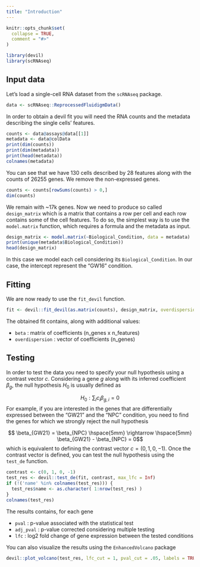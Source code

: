 ```yaml
---
title: "Introduction"
---
```


```r
knitr::opts_chunk$set(
  collapse = TRUE,
  comment = "#>"
)
```

```r
library(devil)
library(scRNAseq)
```

## Input data

Let's load a single-cell RNA dataset from the `scRNAseq` package.

```r
data <- scRNAseq::ReprocessedFluidigmData()
```

In order to obtain a devil fit you will need the RNA counts and the metadata describing the single cells' features.

```r
counts <- data@assays@data[[1]]
metadata <- data@colData
print(dim(counts))
print(dim(metadata))
print(head(metadata))
colnames(metadata)
```

You can see that we have 130 cells described by 28 features along with the counts of 26255 genes.
We remove the non-expressed genes.

```r
counts <- counts[rowSums(counts) > 0,]
dim(counts)
```

We remain with ~17k genes. Now we need to produce so called `design_matrix` which is a matrix that contains a row per cell and each row contains some of the cell features. To do so, the simplest way is to use the `model.matrix` function, which requires a formula and the metadata as input.

```r
design_matrix <- model.matrix(~Biological_Condition, data = metadata)
print(unique(metadata$Biological_Condition))
head(design_matrix)
```

In this case we model each cell considering its `Biological_Condition`. In our case, the intercept represent the "GW16" condition.

## Fitting

We are now ready to use the `fit_devil` function.

```r
fit <- devil::fit_devil(as.matrix(counts), design_matrix, overdispersion = T, size_factors = T, verbose = T, parallel.cores = 1, min_cells = 100, avg_counts = 10)
```

The obtained fit contains, along with additional values:

- `beta` : matrix of coefficients (n_genes x n_features)
- `overdispersion` : vector of coefficients (n_genes)

## Testing

In order to test the data you need to specify your null hypothesis using a contrast vector $c$. Considering a gene $g$ along with its inferred coefficient $\beta_g$, the null hypothesis $H_0$ is usually defined as

$$ H_0 : \sum_i c_i \beta_{g,i} = 0$$
For example, if you are interested in the genes that are differentially expressed between the "GW21" and the "NPC" condition, you need to find the genes for which we strongly reject the null hypothesis 

$$ \beta_{GW21} = \beta_{NPC} \hspace{5mm} \rightarrow \hspace{5mm} \beta_{GW21} - \beta_{NPC} = 0$$
which is equivalent to defining the contrast vector $c = (0,1,0,-1)$.
Once the contrast vector is defined, you can test the null hypothesis using the `test_de` function.

```r
contrast <- c(0, 1, 0, -1)
test_res <- devil::test_de(fit, contrast, max_lfc = Inf)
if (!('name' %in% colnames(test_res))) {
  test_res$name <- as.character( 1:nrow(test_res) )
}
colnames(test_res)
```

The results contains, for each gene

- `pval` : p-value associated with the statistical test
- `adj_pval` : p-value corrected considering multiple testing
- `lfc` : log2 fold change of gene expression between the tested conditions

You can also visualize the results using the `EnhancedVolcano` package

```r
devil::plot_volcano(test_res, lfc_cut = 1, pval_cut = .05, labels = TRUE, point_size = 2)
```
